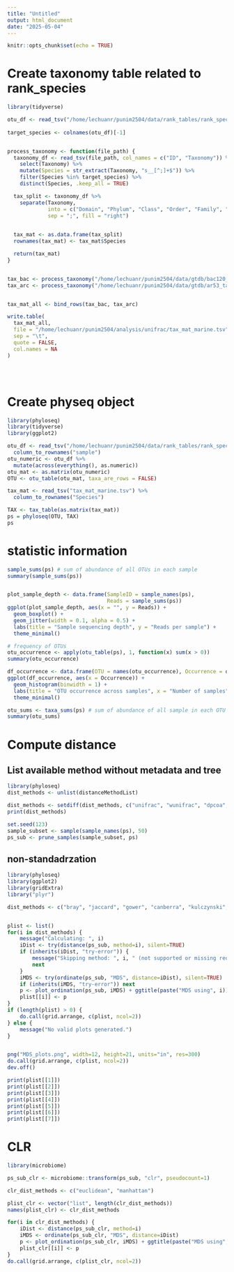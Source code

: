 ```yaml
---
title: "Untitled"
output: html_document
date: "2025-05-04"
---
```


```r
knitr::opts_chunk$set(echo = TRUE)
```


# Create taxonomy table related to rank_species
```r
library(tidyverse)

otu_df <- read_tsv("/home/lechuanr/punim2504/data/rank_tables/rank_species.csv") 
  
target_species <- colnames(otu_df)[-1]


process_taxonomy <- function(file_path) {
  taxonomy_df <- read_tsv(file_path, col_names = c("ID", "Taxonomy")) %>%
    select(Taxonomy) %>%
    mutate(Species = str_extract(Taxonomy, "s__[^;]+$")) %>%
    filter(Species %in% target_species) %>%
    distinct(Species, .keep_all = TRUE)

  tax_split <- taxonomy_df %>%
    separate(Taxonomy,
             into = c("Domain", "Phylum", "Class", "Order", "Family", "Genus", "Species"),
             sep = ";", fill = "right")
    

  tax_mat <- as.data.frame(tax_split)
  rownames(tax_mat) <- tax_mat$Species

  return(tax_mat)
}


tax_bac <- process_taxonomy("/home/lechuanr/punim2504/data/gtdb/bac120_taxonomy_r220.tsv")
tax_arc <- process_taxonomy("/home/lechuanr/punim2504/data/gtdb/ar53_taxonomy_r220.tsv")


tax_mat_all <- bind_rows(tax_bac, tax_arc)

write.table(
  tax_mat_all,
  file = "/home/lechuanr/punim2504/analysis/unifrac/tax_mat_marine.tsv",
  sep = "\t",
  quote = FALSE,
  col.names = NA  
)





```


# Create physeq object
```r
library(phyloseq)
library(tidyverse)
library(ggplot2)

otu_df <- read_tsv("/home/lechuanr/punim2504/data/rank_tables/rank_species.csv") %>%
  column_to_rownames("sample")
otu_numeric <- otu_df %>%
  mutate(across(everything(), as.numeric))
otu_mat <- as.matrix(otu_numeric)
OTU <- otu_table(otu_mat, taxa_are_rows = FALSE)

tax_mat <- read_tsv("tax_mat_marine.tsv") %>%
  column_to_rownames("Species")

TAX <- tax_table(as.matrix(tax_mat))
ps = phyloseq(OTU, TAX)
ps
```
# statistic information
```r
sample_sums(ps) # sum of abundance of all OTUs in each sample
summary(sample_sums(ps))


plot_sample_depth <- data.frame(SampleID = sample_names(ps),
                                Reads = sample_sums(ps))
ggplot(plot_sample_depth, aes(x = "", y = Reads)) +
  geom_boxplot() +
  geom_jitter(width = 0.1, alpha = 0.5) +
  labs(title = "Sample sequencing depth", y = "Reads per sample") +
  theme_minimal()

# frequency of OTUs
otu_occurrence <- apply(otu_table(ps), 1, function(x) sum(x > 0))
summary(otu_occurrence)

df_occurrence <- data.frame(OTU = names(otu_occurrence), Occurrence = otu_occurrence)
ggplot(df_occurrence, aes(x = Occurrence)) +
  geom_histogram(binwidth = 1) +
  labs(title = "OTU occurrence across samples", x = "Number of samples", y = "Count of OTUs") +
  theme_minimal()

otu_sums <- taxa_sums(ps) # sum of abundance of all sample in each OTU
summary(otu_sums)


```

# Compute distance
## List available method without metadata and tree
```r

library(phyloseq)
dist_methods <- unlist(distanceMethodList)

dist_methods <- setdiff(dist_methods, c("unifrac", "wunifrac", "dpcoa", "jsd"))
print(dist_methods)

set.seed(123) 
sample_subset <- sample(sample_names(ps), 50)
ps_sub <- prune_samples(sample_subset, ps)

```









## non-standadrzation
```r
library(phyloseq)
library(ggplot2)
library(gridExtra)
library("plyr")

dist_methods <- c("bray", "jaccard", "gower", "canberra", "kulczynski", "euclidean", "manhattan")


plist <- list()
for(i in dist_methods) {
    message("Calculating: ", i)
    iDist <- try(distance(ps_sub, method=i), silent=TRUE)
    if (inherits(iDist, "try-error")) {
        message("Skipping method: ", i, " (not supported or missing required data)")
        next
    }
    iMDS <- try(ordinate(ps_sub, "MDS", distance=iDist), silent=TRUE)
    if (inherits(iMDS, "try-error")) next
    p <- plot_ordination(ps_sub, iMDS) + ggtitle(paste("MDS using", i))
    plist[[i]] <- p
}
if (length(plist) > 0) {
    do.call(grid.arrange, c(plist, ncol=2))
} else {
    message("No valid plots generated.")
}


png("MDS_plots.png", width=12, height=21, units="in", res=300)
do.call(grid.arrange, c(plist, ncol=2))
dev.off()


```

```r
print(plist[[1]])
print(plist[[2]])
print(plist[[3]])
print(plist[[4]])
print(plist[[5]])
print(plist[[6]])
print(plist[[7]])

```


# CLR
```r
library(microbiome)

ps_sub_clr <- microbiome::transform(ps_sub, "clr", pseudocount=1)

clr_dist_methods <- c("euclidean", "manhattan")  

plist_clr <- vector("list", length(clr_dist_methods))
names(plist_clr) <- clr_dist_methods

for(i in clr_dist_methods) {
    iDist <- distance(ps_sub_clr, method=i)
    iMDS <- ordinate(ps_sub_clr, "MDS", distance=iDist)
    p <- plot_ordination(ps_sub_clr, iMDS) + ggtitle(paste("MDS using", i, "(CLR)"))
    plist_clr[[i]] <- p
}
do.call(grid.arrange, c(plist_clr, ncol=2))




```


```r

```

